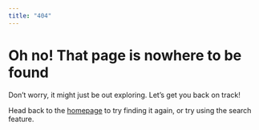 ```yaml
---
title: "404"
---
```


# Oh no! That page is nowhere to be found <i class="fas fa-search pr2"></i>

Don't worry, it might just be out exploring. Let's get you back on track!

Head back to the [homepage](/) to try finding it again, or try using the search feature.
